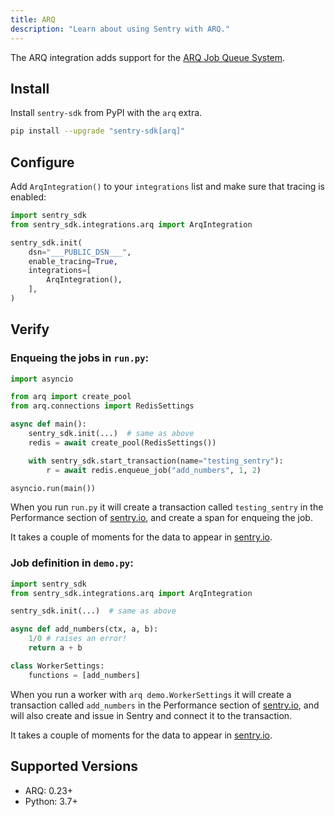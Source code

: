 ```yaml
---
title: ARQ
description: "Learn about using Sentry with ARQ."
---
```


The ARQ integration adds support for the [ARQ Job Queue System](https://arq-docs.helpmanual.io/).

## Install

Install `sentry-sdk` from PyPI with the `arq` extra.

```bash
pip install --upgrade "sentry-sdk[arq]"
```

## Configure

<SignInNote />

Add `ArqIntegration()` to your `integrations` list and make sure that tracing is enabled:

```python
import sentry_sdk
from sentry_sdk.integrations.arq import ArqIntegration

sentry_sdk.init(
    dsn="___PUBLIC_DSN___",
    enable_tracing=True,
    integrations=[
        ArqIntegration(),
    ],
)
```

## Verify

### Enqueing the jobs in `run.py`:

```python
import asyncio

from arq import create_pool
from arq.connections import RedisSettings

async def main():
    sentry_sdk.init(...)  # same as above
    redis = await create_pool(RedisSettings())

    with sentry_sdk.start_transaction(name="testing_sentry"):
        r = await redis.enqueue_job("add_numbers", 1, 2)

asyncio.run(main())
```

When you run `run.py` it will create a transaction called `testing_sentry` in the Performance section of [sentry.io](https://sentry.io), and create a span for enqueing the job.

It takes a couple of moments for the data to appear in [sentry.io](https://sentry.io).

### Job definition in `demo.py`:

```python
import sentry_sdk
from sentry_sdk.integrations.arq import ArqIntegration

sentry_sdk.init(...)  # same as above

async def add_numbers(ctx, a, b):
    1/0 # raises an error!
    return a + b

class WorkerSettings:
    functions = [add_numbers]
```

When you run a worker with `arq demo.WorkerSettings` it will create a transaction called `add_numbers` in the Performance section of [sentry.io](https://sentry.io), and will also create and issue in Sentry and connect it to the transaction.

It takes a couple of moments for the data to appear in [sentry.io](https://sentry.io).

## Supported Versions

- ARQ: 0.23+
- Python: 3.7+
